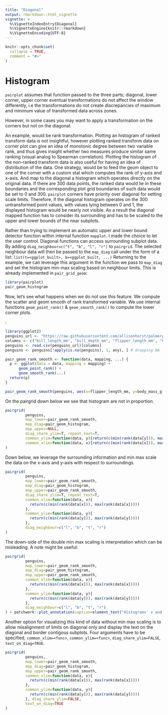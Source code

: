 ```yaml
---
title: "Diagonal"
output: rmarkdown::html_vignette
vignette: >
  %\VignetteIndexEntry{Diagonal}
  %\VignetteEngine{knitr::rmarkdown}
  %\VignetteEncoding{UTF-8}
---
```


```r
knitr::opts_chunk$set(
  collapse = TRUE,
  comment = "#>"
)
```

# Histogram

`pairplot` assumes that function passed to the three parts; diagonal, lower corner, upper corner eventual
transformations do not affect the window differently, i.e the transformations do not create
discrepancies of maximum and minimum value of transformed data across zones.

However, in some cases you may want to apply a transformation on the corners but not on the diagonal.

An example, would be rank transformation. Plotting an histogram of ranked transform data 
is not insightful,
however plotting ranked transform data on corner plot can give an idea of monotonic degree 
between two variable rank, and thus gives insight whether two measures
produce similar same ranking (visual analog to Spearman correlation).
Plotting the histogram of the non-ranked transform data is also
useful for having an idea of distribution of the data.
One strategy, would be to feed the geom object to one of the corner with a custom stat
which computes the rank of y-axis and x-axis. And map to the diagonal a histogram which
operates directly on the original data.
If there are 300 data points, the ranked data would lie in these boundaries 
and the corresponding plot grid boundaries of such data 
would be set to 0 and 300. 
`pairplot` corners have priority over diagonal for setting scale limits. 
Therefore, if the diagonal histogram operates on the 300 untransformed point values, with values lying between 
0 and 1, the displayed histogram would be nearly not visible.
As a result the diagonal mapped function has to consider its surrounding
and has to be scaled to the upper and lower bounds of the near subplots.

Rather than trying to implement an automatic upper and lower bound detector
function within internal function `mapplot`. I made the choice to let the user control.
Diagonal functions can access surrounding subplot data. By adding `diag_neighbour=c("t", "b", "l", "r")`
to `pairgrid`. 
The selected neighbour data will then be passed to the `map_diag` call under the form
of a list: `list(t=<ggplot_built>, b=<ggplot_built, ...)`
Returning to the example, we can leverage this argument in the function we pass to `map_diag` and set
the histogram min-max scaling based on neighbour limits.
This is already implemented in `pair_grid_geom`:

```r
library(pairplot)
pair_geom_histogram
```

Now, let's see what happens when we do not use this feature. We compute the scatter and geom smooth of rank transformed variable.
We use internal functions `geom_point_rank()` & `geom_smooth_rank()` to compute the lower corner plots.

:

```r
library(ggplot2)
penguins_url <- "https://raw.githubusercontent.com/allisonhorst/palmerpenguins/main/inst/extdata/penguins.csv"
columns <- c("bill_length_mm", "bill_depth_mm", "flipper_length_mm", "body_mass_g")
penguins <- read.csv(penguins_url)[columns]
penguins <- penguins[!apply(is.na(penguins), 1, any), ] # dropping NA

pair_geom_rank_smooth <- function(data, mapping, ...) {
  p <- ggplot(data = data, mapping = mapping) + 
      geom_point_rank() + 
      geom_smooth_rank(...)
  return(p)
}

pair_geom_rank_smooth(penguins, aes(x=flipper_length_mm, y=body_mass_g))
```

On the pairgrid down below we see that histogram are not in proportion.

```r
pairgrid(
         penguins,
         map_lower=pair_geom_rank_smooth,
         map_diag=pair_geom_histogram,
         map_upper=NULL,
         diag_share_ylim=T, repeat_text=T,
         common_ylim=function(data, y){return(c(min(rank(data[y])), max(rank(data[y]))))},
         common_xlim=function(data, x){return(c(min(rank(data[x])), max(rank(data[x]))))}
)
```

Down below, we leverage the surrounding information and min
max scale the data on the x-axis and y-axis with 
respect to surroundings.

```r

pairgrid(
         penguins,
         map_lower=pair_geom_rank_smooth,
         map_diag=pair_geom_histogram,
         map_upper=pair_geom_rank_smooth,
         diag_share_ylim=T, repeat_text=T,
         common_xlim=function(data, x){
           return(c(min(rank(data[x])), max(rank(data[x]))))
         },
         common_ylim=function(data, y){
           return(c(min(rank(data[y])), max(rank(data[y]))))
         },
         diag_neighbour=c("l", "b", "t", "r")
)
```

The down-side of the double min max scaling is interpretation which can be
misleading. A note might be useful:

```r
pairgrid(
         penguins,
         map_lower=pair_geom_rank_smooth,
         map_diag=pair_geom_histogram,
         map_upper=pair_geom_rank_smooth,
         common_xlim=function(data, x){
           return(c(min(rank(data[x])), max(rank(data[x]))))
         },
         common_ylim=function(data, y){
           return(c(min(rank(data[y])), max(rank(data[y]))))
         },
         diag_neighbour=c("l", "b", "t", "r")
) + patchwork::plot_annotation(caption=element_text("Histograms' x and y axis were rescaled with respect to the surrounding plots' y and x limits"))
```

Another option for visualizing this kind of data without
min max scaling is to allow misalignment of limits on diagonal only
and display the text on the diagonal and border contigous subplots.
Four arguments have to be specified, `common_xlim=<func>`, `common_ylim=<func>`,
`diag_share_ylim=FALSE`, `text_on_diag=TRUE`.

```r
pairgrid(
         penguins,
         map_lower=pair_geom_rank_smooth,
         map_diag=pair_geom_histogram,
         map_upper=pair_geom_rank_smooth,
         common_xlim=function(data, x){
           return(c(min(rank(data[x])), max(rank(data[x]))))
         },
         common_ylim=function(data, y){
           return(c(min(rank(data[y])), max(rank(data[y]))))
         }, diag_share_ylim=FALSE, 
         text_on_diag=TRUE
)
```


